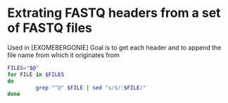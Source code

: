 # Extrating FASTQ headers from a set of FASTQ files

Used in [EXOMEBERGONIE]
Goal is to get each header and to append the file name from which it originates from 

```bash
FILES="$@"
for FILE in $FILES
do
         grep "^@" $FILE | sed "s/$/:$FILE/"
done


```